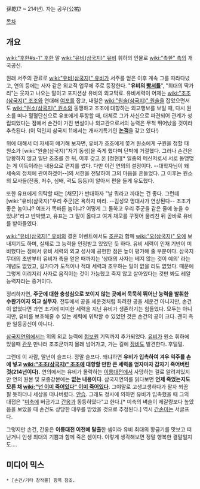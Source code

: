 孫乾(? ~ 214년). 자는 공우(公祐)

[[목차]]
== 개요 ==
[[wiki:"후한#s-1" 후한]] 말 [[wiki:"유비(삼국지)" 유비]] 휘하의 인물로 [[wiki:"촉한" 촉]]의 개국공신.

원래 서주의 관료로 [[wiki:"유비(삼국지)" 유비]]가 서주를 얻은 이후 계속 그를 따라다녔고, 연의 등에는 사자 같은 외교적 업무에 주로 등장한다. "'''유비의 [[빵셔틀]]'''", "희대의 딱가리"는 웃자고 나오는 말이고 포지션상 유비의 외교막료. 유비세력이 어제는 [[wiki:"조조(삼국지)" 조조]]와 연대해 [[여포]]를 잡고, 내일은 [[wiki:"원술(삼국지)" 원술]]을 잡았으면서도 [[wiki:"원소(삼국지)" 원소]]와 동맹하고 조조에 대항하는 외교행보를 보일 때, 다시 원소를 떠나 혈혈단신으로 유표에게 투항할 때, 대체로 그가 사신으로 파견되어 관계가 성립되었다는 점에서 손건이 가진 변설이나 외교관으로서의 능력은 무척 뛰어났을 것이라 추측된다. (이 덕인지 삼국지 11에서는 개사기특기인 '''[[논객]]'''을 갖고 있다!) 

위에 대해서 더 자세히 얘기해 보자면, 유비가 조조에게 쫓겨 원소에게 구원을 청할 때 원소가 [wiki:"원술(삼국지)"자기 동생]을 죽게 했다며 단박에 거절했다. 그러나 손건은 당황하지 않고 일단 조조를 깐 뒤, 이후 갖고 온 [정현][* 일종의 메신저로서 서로 동맹맺는 게 이득이라는 내용으로 편지를 썼다. 다만 이건 연의의 설정이다. --대학자님이 왜 세속의 정치에 관여하겠어--]의 서한을 전달하여 그의 마음을 흔들었다. 그 이후는 원소의 모사들(전풍, 저수, 심배, 곽도 등등)이 알아서 편을 들게 유도했다.

또한 유표에게 의탁할 때는 [채모]가 반대하자 "날 뭐라고 까대는 건 좋다. 그런데 [wiki:"유비(삼국지)"우리 주군]은 욕하지 마라. --김성모 명대사가 연상된다-- 조조가 좋은 놈이냐? 여포가 똑바른 놈이냐? 어떻게 그 둘하고 우리 주군을 같은 줄에 놓을 수 있냐!"라고 반박했고, 유표는 그 말이 옳다고 여겨 채모를 꾸짖어 물리친 뒤 곧바로 유비를 받아들였다.

[[wiki:"유비(삼국지)" 유비]]의 결혼 이벤트에서도 [[조운]]과 함께 [[wiki:"오(삼국지)" 오]]에 보내지기도 하며, 실제로 그 능력을 인정받고 있었던 듯 하다. 유비 세력이 인재 기반이 미비했다는 점에서 유비 세력의 외교 성사에 공헌한 점은 높이 평가해 줄 부분이다. 삼국지 무대의 초반부터 유비가 촉을 얻은 때까지는 '상대의 사자는 베지 않는 것이 예의' 라는 개념도 없었고, 길가다가 도적이나 적대 세력과 조우하는 일이 없을 리도 없었다. 때문에 그렇게 이리저리 사자로 움직이는 것이 가능했고 죽지 않고 살아있다는 것만 봐도 레알 능력자라는 증거이다.

정리하자면, '''주군에 대한 충성심으로 보이지 않는 곳에서 묵묵히 뛰어난 능력을 발휘한 수완가이자 외교 실무자'''. 전투에서 공을 세운것처럼 화려한 공을 세운건 아니지만, 손건이 없었다면 과연 초기에 미미한 세력을 지닌 유비가 생존하기는 힘들었다. 모두는 아니지만, 유비를 보호해줄 수 있는 세력에 위탁할 수 있었던 것은 손건의 공이 크다. 괜히 촉한 일등공신이 아니다.

[[삼국지연의]]에서는 위의 외교 능력에 [[첩보원]] 기믹까지 추가되었다. [[유비]]가 원소 휘하에 있을때 [[관우]] 만나러 조조군까지 몰래 넘어가고, 가는 길에 [[장비]]도 발견한다. 후덜덜. 

그런데 이 사람, 말년이 슬프다. 정말 슬프다. 왜냐하면 '''유비가 입촉하여 겨우 익주를 손에 넣고 [[wiki:"조조(삼국지)" 조조]]에 대항할 만한 큰 세력을 얻자마자 갑자기 죽어버린 것(214년이다).''' 연의에서는 유비가 몰락하는 [[이릉대전]]에서 사망하는 걸로 알려져있지만 연의 원본 및 모종강본에는 '''없는 내용이다'''. 삼국지연의를 읽다보면 '''언제 죽었는지도 모른 채 [[wiki:"넌 이미 죽어있다" 이미 죽어있다]].''' 그야말로 고생고생하다가 팔자 쬐끔 필 듯하더니 세상을 떠나버렸다. [[안습]]. 그래도 정사에 의하면 유비가 입촉했을 때 그의 대접은 "[[미축]]에 버금가고 [[간옹]]과 동등하였다"고 한다.[* 미축의 벼슬이 제갈량보다 높았음을 보았을 때 손건도 상당한 대우를 받았을 것으로 추정된다.] 역시 [[간손미]]는 서글프다.

그렇지만 손건, 간옹은 '''이릉대전 이전에 탈출'''한 셈이라 유비 최대의 황금기를 맛보고 떠난거니 인생 최대의 기쁨과 함께 죽은 셈이다. 이렇게 생각해보면 정말 행복한 결말일지도....

== 미디어 믹스 == 
 * [손건/기타 창작물] 항목 참조.
